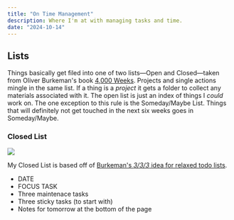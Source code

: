```yaml
---
title: "On Time Management"
description: Where I'm at with managing tasks and time.
date: "2024-10-14"
---
```



## Lists

Things basically get filed into one of two lists—Open and Closed—taken from Oliver Burkeman's book [4,000 Weeks][4000weeks].
Projects and single actions mingle in the same list.
If a thing is a _project_ it gets a folder to collect any materials associated with it.
The open list is just an index of things I _could_ work on.
The one exception to this rule is the Someday/Maybe List.
Things that will definitely not get touched in the next six weeks goes in Someday/Maybe.

### Closed List

<img src={List} />

My Closed List is based off of [Burkeman's _3/3/3_ idea for relaxed todo lists][333].

- DATE
- FOCUS TASK
- Three maintenace tasks
- Three sticky tasks (to start with)
- Notes for tomorrow at the bottom of the page

[4000weeks]: https://www.amazon.com/Four-Thousand-Weeks-Management-Mortals/dp/0374159122/ref=tmm_hrd_swatch_0?_encoding=UTF8&qid=&sr=
[333]: https://ckarchive.com/b/e5uph7hx43mn
